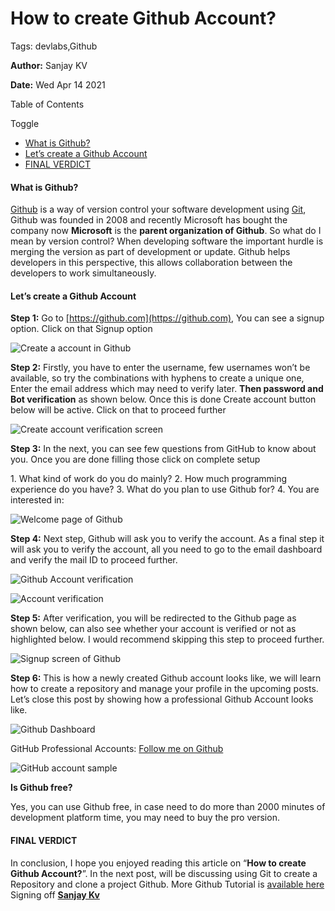 How to create Github Account?
=============================

Tags: devlabs,Github

**Author:** Sanjay KV

**Date:** Wed Apr 14 2021

Table of Contents

Toggle

*   [What is Github?](#what-is-github)
*   [Let’s create a Github Account](#lets-create-a-github-account)
*   [FINAL VERDICT](#final-verdict)

#### What is Github?

[Github](https://github.com/Sanjayviswa) is a way of version control your software development using [Git](https://git-scm.com/), Github was founded in 2008 and recently Microsoft has bought the company now **Microsoft** is the **parent organization of Github**. So what do I mean by version control? When developing software the important hurdle is merging the version as part of development or update. Github helps developers in this perspective, this allows collaboration between the developers to work simultaneously.

#### Let’s create a Github Account

**Step 1:** Go to [https://github.com](https://github.com), You can see a signup option. Click on that Signup option

![Create a account in Github](https://recodehive.com/wp-content/uploads/2021/04/image-13-1024x462.png)

**Step 2:** Firstly, you have to enter the username, few usernames won’t be available, so try the combinations with hyphens to create a unique one, Enter the email address which may need to verify later. **Then password and Bot verification** as shown below. Once this is done Create account button below will be active. Click on that to proceed further

![Create account verification screen](https://recodehive.com/wp-content/uploads/2021/04/image-15-1024x795.png)

**Step 3:** In the next, you can see few questions from GitHub to know about you. Once you are done filling those click on complete setup

1\. What kind of work do you do mainly?
2. How much programming experience do you have?
3. What do you plan to use Github for?
4. You are interested in:

![Welcome page of Github](https://recodehive.com/wp-content/uploads/2021/04/image-16-1024x565.png)

**Step 4:** Next step, Github will ask you to verify the account. As a final step it will ask you to verify the account, all you need to go to the email dashboard and verify the mail ID to proceed further.

![Github Account verification](https://recodehive.com/wp-content/uploads/2021/04/image-17-1024x319.png)

![Account verification](https://recodehive.com/wp-content/uploads/2021/04/image-18-1024x403.png)

**Step 5:** After verification, you will be redirected to the Github page as shown below, can also see whether your account is verified or not as highlighted below. I would recommend skipping this step to proceed further.

![Signup screen of Github](https://recodehive.com/wp-content/uploads/2021/04/image-19-1024x430.png)

**Step 6:** This is how a newly created Github account looks like, we will learn how to create a repository and manage your profile in the upcoming posts. Let’s close this post by showing how a professional Github Account looks like.

![Github Dashboard](https://recodehive.com/wp-content/uploads/2021/04/image-21-1024x649.png)

GitHub Professional Accounts: [Follow me on Github](https://github.com/Sanjayviswa)

![GitHub account sample](https://recodehive.com/wp-content/uploads/2021/04/image-22-1024x777.png)

**Is Github free?**

Yes, you can use Github free, in case need to do more than 2000 minutes of development platform time, you may need to buy the pro version.

#### FINAL VERDICT

In conclusion, I hope you enjoyed reading this article on “**How to create Github Account?**”. In the next post, will be discussing using Git to create a Repository and clone a project Github. More Github Tutorial is [available here](https://recodehive.com/github-tutorials/) Signing off **[Sanjay Kv](https://recodehive.com/about-us/)**